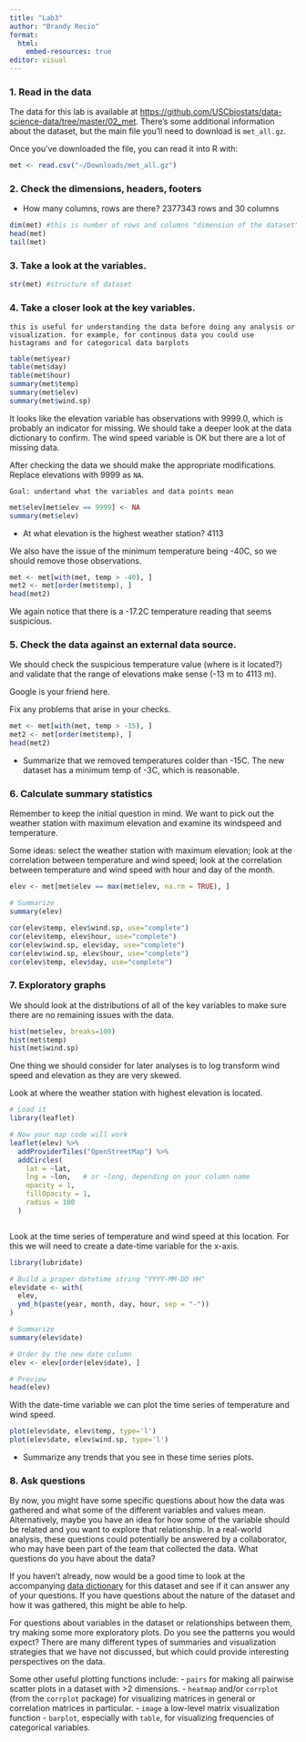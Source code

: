 ```yaml
---
title: "Lab3"
author: "Brandy Recio"
format:
  html:
    embed-resources: true
editor: visual
---
```


### **1. Read in the data**

The data for this lab is available at <https://github.com/USCbiostats/data-science-data/tree/master/02_met>. There’s some additional information about the dataset, but the main file you’ll need to download is `met_all.gz`.

Once you’ve downloaded the file, you can read it into R with:

```r
met <- read.csv("~/Downloads/met_all.gz")
```

### **2. Check the dimensions, headers, footers**

-   How many columns, rows are there? 2377343 rows and 30 columns

```r
dim(met) #this is number of rows and columns "dimension of the dataset"
head(met)
tail(met)
```

### **3. Take a look at the variables.**

```r
str(met) #structure of dataset
```

### **4. Take a closer look at the key variables.**

```         
this is useful for understanding the data before doing any analysis or visualization. for example, for continous data you could use histagrams and for categorical data barplots
```

```r
table(met$year)
table(met$day)
table(met$hour)
summary(met$temp)
summary(met$elev)
summary(met$wind.sp)
```

It looks like the elevation variable has observations with 9999.0, which is probably an indicator for missing. We should take a deeper look at the data dictionary to confirm. The wind speed variable is OK but there are a lot of missing data.

After checking the data we should make the appropriate modifications. Replace elevations with 9999 as `NA`.

```         
Goal: undertand what the variables and data points mean 
```

```r

met$elev[met$elev == 9999] <- NA
summary(met$elev)
```

-   At what elevation is the highest weather station? 4113

We also have the issue of the minimum temperature being -40C, so we should remove those observations.

```r
met <- met[with(met, temp > -40), ]
met2 <- met[order(met$temp), ]
head(met2)

```

We again notice that there is a -17.2C temperature reading that seems suspicious.

### **5. Check the data against an external data source.**

We should check the suspicious temperature value (where is it located?) and validate that the range of elevations make sense (-13 m to 4113 m).

Google is your friend here.

Fix any problems that arise in your checks.

```r
met <- met[with(met, temp > -15), ]
met2 <- met[order(met$temp), ]
head(met2)

```

-   Summarize that we removed temperatures colder than -15C. The new dataset has a minimum temp of -3C, which is reasonable.

### **6. Calculate summary statistics**

Remember to keep the initial question in mind. We want to pick out the weather station with maximum elevation and examine its windspeed and temperature.

Some ideas: select the weather station with maximum elevation; look at the correlation between temperature and wind speed; look at the correlation between temperature and wind speed with hour and day of the month.

```r

elev <- met[met$elev == max(met$elev, na.rm = TRUE), ]

# Summarize
summary(elev)

```

```r
cor(elev$temp, elev$wind.sp, use="complete")
cor(elev$temp, elev$hour, use="complete")
cor(elev$wind.sp, elev$day, use="complete")
cor(elev$wind.sp, elev$hour, use="complete")
cor(elev$temp, elev$day, use="complete")
```

### **7. Exploratory graphs**

We should look at the distributions of all of the key variables to make sure there are no remaining issues with the data.

```r
hist(met$elev, breaks=100)
hist(met$temp)
hist(met$wind.sp)
```

One thing we should consider for later analyses is to log transform wind speed and elevation as they are very skewed.

Look at where the weather station with highest elevation is located.

```r

# Load it
library(leaflet)

# Now your map code will work
leaflet(elev) %>%
  addProviderTiles("OpenStreetMap") %>% 
  addCircles(
    lat = ~lat,
    lng = ~lon,   # or ~long, depending on your column name
    opacity = 1,
    fillOpacity = 1,
    radius = 100
  )



```

Look at the time series of temperature and wind speed at this location. For this we will need to create a date-time variable for the x-axis.

```r
library(lubridate)

# Build a proper datetime string "YYYY-MM-DD HH"
elev$date <- with(
  elev,
  ymd_h(paste(year, month, day, hour, sep = "-"))
)

# Summarize
summary(elev$date)

# Order by the new date column
elev <- elev[order(elev$date), ]

# Preview
head(elev)

```

With the date-time variable we can plot the time series of temperature and wind speed.

```r
plot(elev$date, elev$temp, type='l')
plot(elev$date, elev$wind.sp, type='l')
```

-   Summarize any trends that you see in these time series plots.

### **8. Ask questions**

By now, you might have some specific questions about how the data was gathered and what some of the different variables and values mean. Alternatively, maybe you have an idea for how some of the variable should be related and you want to explore that relationship. In a real-world analysis, these questions could potentially be answered by a collaborator, who may have been part of the team that collected the data. What questions do you have about the data?

If you haven’t already, now would be a good time to look at the accompanying [data dictionary](https://github.com/USCbiostats/data-science-data/blob/master/02_met/met-datadictionary.pdf) for this dataset and see if it can answer any of your questions. If you have questions about the nature of the dataset and how it was gathered, this might be able to help.

For questions about variables in the dataset or relationships between them, try making some more exploratory plots. Do you see the patterns you would expect? There are many different types of summaries and visualization strategies that we have not discussed, but which could provide interesting perspectives on the data.

Some other useful plotting functions include: - `pairs` for making all pairwise scatter plots in a dataset with \>2 dimensions. - `heatmap` and/or `corrplot` (from the `corrplot` package) for visualizing matrices in general or correlation matrices in particular. - `image` a low-level matrix visualization function - `barplot`, especially with `table`, for visualizing frequencies of categorical variables.
